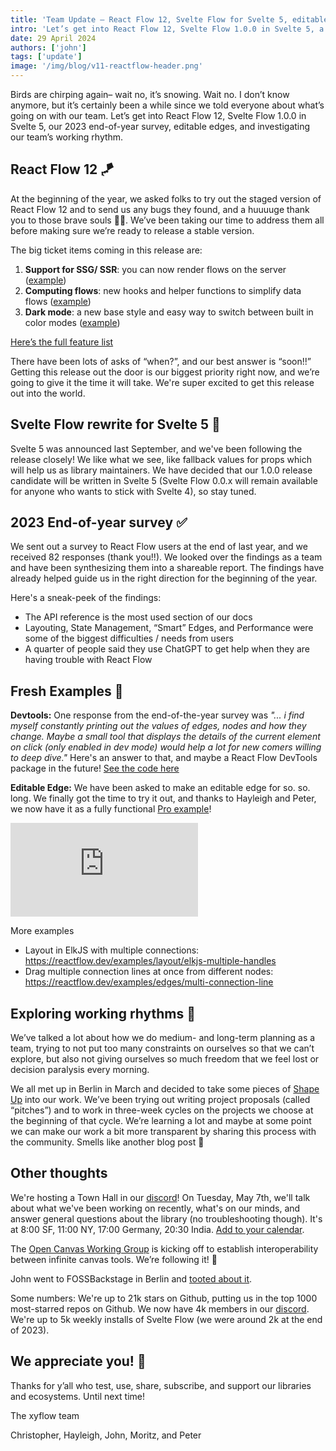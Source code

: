 ```yaml
---
title: 'Team Update – React Flow 12, Svelte Flow for Svelte 5, editable edges'
intro: 'Let’s get into React Flow 12, Svelte Flow 1.0.0 in Svelte 5, a user survey, editable edges, and investigating our team’s working rhythm.'
date: 29 April 2024
authors: ['john']
tags: ['update']
image: '/img/blog/v11-reactflow-header.png'
---
```







<BlogPostLayout>

Birds are chirping again– wait no, it’s snowing. Wait no. I don’t know anymore, but it’s certainly been a while since we told everyone about what’s going on with our team. Let’s get into React Flow 12, Svelte Flow 1.0.0 in Svelte 5, our 2023 end-of-year survey, editable edges, and investigating our team’s working rhythm.

## React Flow 12 🪁

At the beginning of the year, we asked folks to try out the staged version of React Flow 12 and to send us any bugs they found, and a huuuuge thank you to those brave souls 🙏🏻. We’ve been taking our time to address them all before making sure we’re ready to release a stable version.

The big ticket items coming in this release are:

1. **Support for SSG/ SSR**: you can now render flows on the server ([example](https://codesandbox.io/p/devbox/reactflow-v12-next-3xlx3n?workspaceId=25a0577d-5515-44d9-bab2-59b9181e01e3))
2. **Computing flows**: new hooks and helper functions to simplify data flows ([example](https://codesandbox.io/p/sandbox/reactflow-reactive-flow-34lk98?file=/src/Flow.tsx))
3. **Dark mode**: a new base style and easy way to switch between built in color modes ([example](https://codesandbox.io/p/sandbox/reactflow-dark-mode-256l99))

[Here’s the full feature list](https://github.com/xyflow/xyflow/discussions/3764)

There have been lots of asks of “when?”, and our best answer is “soon!!” Getting this release out the door is our biggest priority right now, and we’re going to give it the time it will take. We're super excited to get this release out into the world.

## Svelte Flow rewrite for Svelte 5 🚚

Svelte 5 was announced last September, and we've been following the release closely! We like what we see, like fallback values for props which will help us as library maintainers. We have decided that our 1.0.0 release candidate will be written in Svelte 5 (Svelte Flow 0.0.x will remain available for anyone who wants to stick with Svelte 4), so stay tuned.

## 2023 End-of-year survey ✅

We sent out a survey to React Flow users at the end of last year, and we received 82 responses (thank you!!). We looked over the findings as a team and have been synthesizing them into a shareable report. The findings have already helped guide us in the right direction for the beginning of the year.

Here's a sneak-peek of the findings:

- The API reference is the most used section of our docs
- Layouting, State Management, “Smart” Edges, and Performance were some of the biggest difficulties / needs from users
- A quarter of people said they use ChatGPT to get help when they are having trouble with React Flow

## Fresh Examples 🧼

**Devtools:** One response from the end-of-the-year survey was _"... i find myself constantly printing out the values of edges, nodes and how they change. Maybe a small tool that displays the details of the current element on click (only enabled in dev mode) would help a lot for new comers willing to deep dive."_ Here's an answer to that, and maybe a React Flow DevTools package in the future! [See the code here](https://reactflow.dev/learn/advanced-use/devtools-and-debugging)

<Bleed>
  <RemoteCodeViewer
    route="learn/devtools"
    framework="react"
    showEditor={false}
  />
</Bleed>

**Editable Edge:** We have been asked to make an editable edge for so. so. long. We finally got the time to try it out, and thanks to Hayleigh and Peter, we now have it as a fully functional [Pro example](https://reactflow.dev/examples/edges/editable-edge)!

<Bleed>
  <Embed
    lazy
    src="https://pro-examples.reactflow.dev/editable-edge"
    className="shadow-xs"
  />
</Bleed>

More examples

- Layout in ElkJS with multiple connections: https://reactflow.dev/examples/layout/elkjs-multiple-handles
- Drag multiple connection lines at once from different nodes: https://reactflow.dev/examples/edges/multi-connection-line

## Exploring working rhythms 🥁

We’ve talked a lot about how we do medium- and long-term planning as a team, trying to not put too many constraints on ourselves so that we can’t explore, but also not giving ourselves so much freedom that we feel lost or decision paralysis every morning.

We all met up in Berlin in March and decided to take some pieces of [Shape Up](https://www.notion.so/Newsletter-Blogpost-Spring-2024-c3d6cdae5c9744edbb935435fed058cc?pvs=21) into our work. We’ve been trying out writing project proposals (called “pitches”) and to work in three-week cycles on the projects we choose at the beginning of that cycle. We’re learning a lot and maybe at some point we can make our work a bit more transparent by sharing this process with the community. Smells like another blog post 👀

## Other thoughts

We're hosting a Town Hall in our [discord](https://discord.gg/RJegxRHM?event=1234425553000599583)! On Tuesday, May 7th, we'll talk about what we've been working on recently, what's on our minds, and answer general questions about the library (no troubleshooting though). It's at 8:00 SF, 11:00 NY, 17:00 Germany, 20:30 India. [Add to your calendar](https://calendar.google.com/calendar/event?action=TEMPLATE&tmeid=NXRqcmFubnIycjJyb2JoaGZyajlnZ2V0cjIgY19kOTc3ZTY4MTY4ZmZlYjAyMmQzODVkYmEzZDhmOWY2ZDA2ZmQxZTFiNmViYTMyMWRkZTYyODMyZGE1NzRiMTJjQGc&tmsrc=c_d977e68168ffeb022d385dba3d8f9f6d06fd1e1b6eba321dde62832da574b12c%40group.calendar.google.com).

The [Open Canvas Working Group](https://www.canvasprotocol.org/) is kicking off to establish interoperability between infinite canvas tools. We’re following it! 👀

John went to FOSSBackstage in Berlin and [tooted about it](https://fosstodon.org/@johnrobbjr@mastodon.social).

Some numbers: We're up to 21k stars on Github, putting us in the top 1000 most-starred repos on Github. We now have 4k members in our [discord](https://discord.gg/RVmnytFmGW). We're up to 5k weekly installs of Svelte Flow (we were around 2k at the end of 2023).

## We appreciate you! 🤗

Thanks for y’all who test, use, share, subscribe, and support our libraries and ecosystems. Until next time!

The xyflow team

Christopher, Hayleigh, John, Moritz, and Peter

</BlogPostLayout>
